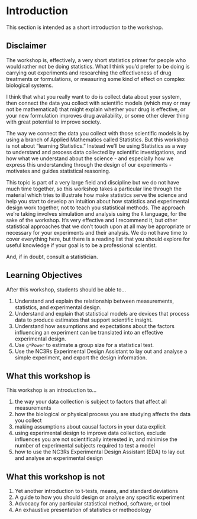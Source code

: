 # Introduction

This section is intended as a short introduction to the workshop.

::: {.callout-tip}
## Disclaimer

The workshop is, effectively, a very short statistics primer for people who would rather not be doing statistics. What I think you'd prefer to be doing is carrying out experiments and researching the effectiveness of drug treatments or formulations, or measuring some kind of effect on complex biological systems.

I think that what you really want to do is collect data about your system, then connect the data you collect with scientific models (which may or may not be mathematical) that might explain whether your drug is effective, or your new formulation improves drug availability, or some other clever thing with great potential to improve society.

The way we connect the data you collect with those scientific models is by using a branch of Applied Mathematics called Statistics. But this workshop is not about "learning Statistics." Instead we'll be using Statistics as a way to understand and process data collected by scientific investigations, and how what we understand about the science - and especially how we express this understanding through the design of our experiments - motivates and guides statistical reasoning.

This topic is part of a very large field and discipline but we do not have much time together, so this workshop takes a particular line through the material which tries to illustrate how make statistics serve the science and help you start to develop an intuition about how statistics and experimental design work together, not to teach you statistical methods. The approach we're taking involves simulation and analysis using the `R` language, for the sake of the workshop. It's very effective and I recommend it, but other statistical approaches that we don't touch upon at all may be appropriate or necessary for your experiments and their analysis. We do not have time to cover everything here, but there is a reading list that you should explore for useful knowledge if your goal is to be a professional scientist.

And, if in doubt, consult a statistician.
:::

## Learning Objectives

After this workshop, students should be able to…

1. Understand and explain the relationship between measurements, statistics, and experimental design.
2. Understand and explain that statistical models are devices that process data to produce estimates that support scientific insight.
3. Understand how assumptions and expectations about the factors influencing an experiment can be translated into an effective experimental design.
4. Use `g*Power` to estimate a group size for a statistical test.
5. Use the NC3Rs Experimental Design Assistant to lay out and analyse a simple experiment, and export the design information.

::: {.callout-warning}
## What this workshop is

This workshop is an introduction to…

1. the way your data collection is subject to factors that affect all measurements
2. how the biological or physical process you are studying affects the data you collect
3. making assumptions about causal factors in your data explicit
4. using experimental design to improve data collection, exclude influences you are not scientifically interested in, and minimise the number of experimental subjects required to test a model
5. how to use the NC3Rs Experimental Design Assistant (EDA) to lay out and analyse an experimental design
:::


::: {.callout-important}
## What this workshop is not

1. Yet another introduction to t-tests, means, and standard deviations
2. A guide to how you should design or analyse any specific experiment
3. Advocacy for any particular statistical method, software, or tool
4. An exhaustive presentation of statistics or methodology
:::

